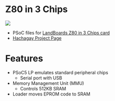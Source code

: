 =Z80 in 3 Chips =

<img src="http://land-boards.com/blwiki/images/c/cc/Z80_P865-cropped-720px.jpg"></img>

* PSoC files for [http://land-boards.com/blwiki/index.php?title=Z80_in_3_Chips LandBoards Z80 in 3 Chips card]
* [https://hackaday.io/project/167711-3-chip-z80-design Hachagay Project Page]

= Features =

* PSoC5 LP emulates standard peripheral chips
** Serial port with USB
* Memory Management Unit (MMU)
** Controls 512KB SRAM
* Loader moves EPROM code to SRAM

